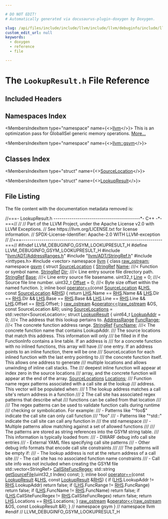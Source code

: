 ```yaml
---

# DO NOT EDIT!
# Automatically generated via docusaurus-plugin-doxygen by Doxygen.

slug: /api/files/include/include/llvm/include/llvm/debuginfo/include/llvm/debuginfo/gsym/lookupresult-h
custom_edit_url: null
keywords:
  - doxygen
  - reference
  - file

---
```





# The `LookupResult.h` File Reference

<DoxygenPage pluginConfig={pluginConfig}>



## Included Headers

<IncludesList>
<IncludesListItem
  filePath="llvm/ADT/AddressRanges.h"
  permalink="/docs/api/files/include/include/llvm/include/llvm/adt/addressranges-h"
  isLocal="true" />
<IncludesListItem
  filePath="llvm/ADT/StringRef.h"
  permalink="/docs/api/files/include/include/llvm/include/llvm/adt/stringref-h"
  isLocal="true" />
<IncludesListItem
  filePath="inttypes.h"
  permalink=""
  isLocal="false" />
<IncludesListItem
  filePath="vector"
  permalink=""
  isLocal="false" />
</IncludesList>

## Namespaces Index

<MembersIndex>

<MembersIndexItem
  type="namespace"
  name={<><a href="/docs/api/namespaces/llvm">llvm</a></>}>
This is an optimization pass for GlobalISel generic memory operations. <a href="/docs/api/namespaces/llvm/#details">More...</a>
</MembersIndexItem>

<MembersIndexItem
  type="namespace"
  name={<><a href="/docs/api/namespaces/llvm/gsym">llvm::gsym</a></>}>
</MembersIndexItem>

</MembersIndex>

## Classes Index

<MembersIndex>

<MembersIndexItem
  type="struct"
  name={<><a href="/docs/api/structs/llvm/gsym/sourcelocation">SourceLocation</a></>}>
</MembersIndexItem>

<MembersIndexItem
  type="struct"
  name={<><a href="/docs/api/structs/llvm/gsym/lookupresult">LookupResult</a></>}>
</MembersIndexItem>

</MembersIndex>


## File Listing

The file content with the documentation metadata removed is:

<ProgramListing>

<Link id="l00001" /><CodeLine lineNumber="1"><Highlight kind="comment">//===- LookupResult.h -------------------------------------------&#42;- C++ -&#42;-===//</Highlight><Highlight kind="normal"></Highlight></CodeLine>
<Link id="l00002" /><CodeLine lineNumber="2"><Highlight kind="normal"></Highlight><Highlight kind="comment">//</Highlight><Highlight kind="normal"></Highlight></CodeLine>
<Link id="l00003" /><CodeLine lineNumber="3"><Highlight kind="normal"></Highlight><Highlight kind="comment">// Part of the LLVM Project, under the Apache License v2.0 with LLVM Exceptions.</Highlight><Highlight kind="normal"></Highlight></CodeLine>
<Link id="l00004" /><CodeLine lineNumber="4"><Highlight kind="normal"></Highlight><Highlight kind="comment">// See https://llvm.org/LICENSE.txt for license information.</Highlight><Highlight kind="normal"></Highlight></CodeLine>
<Link id="l00005" /><CodeLine lineNumber="5"><Highlight kind="normal"></Highlight><Highlight kind="comment">// SPDX-License-Identifier: Apache-2.0 WITH LLVM-exception</Highlight><Highlight kind="normal"></Highlight></CodeLine>
<Link id="l00006" /><CodeLine lineNumber="6"><Highlight kind="normal"></Highlight><Highlight kind="comment">//</Highlight><Highlight kind="normal"></Highlight></CodeLine>
<Link id="l00007" /><CodeLine lineNumber="7"><Highlight kind="normal"></Highlight><Highlight kind="comment">//===----------------------------------------------------------------------===//</Highlight><Highlight kind="normal"></Highlight></CodeLine>
<Link id="l00008" /><CodeLine lineNumber="8"><Highlight kind="normal"></Highlight></CodeLine>
<Link id="l00009" /><CodeLine lineNumber="9"><Highlight kind="normal"></Highlight><Highlight kind="preprocessor">#ifndef LLVM&#95;DEBUGINFO&#95;GSYM&#95;LOOKUPRESULT&#95;H</Highlight><Highlight kind="normal"></Highlight></CodeLine>
<Link id="l00010" /><CodeLine lineNumber="10"><Highlight kind="normal"></Highlight><Highlight kind="preprocessor">#define LLVM&#95;DEBUGINFO&#95;GSYM&#95;LOOKUPRESULT&#95;H</Highlight><Highlight kind="normal"></Highlight></CodeLine>
<Link id="l00011" /><CodeLine lineNumber="11"><Highlight kind="normal"></Highlight></CodeLine>
<Link id="l00012" /><CodeLine lineNumber="12"><Highlight kind="normal"></Highlight><Highlight kind="preprocessor">#include &quot;<a href="/docs/api/files/include/include/llvm/include/llvm/adt/addressranges-h">llvm/ADT/AddressRanges.h</a>&quot;</Highlight><Highlight kind="normal"></Highlight></CodeLine>
<Link id="l00013" /><CodeLine lineNumber="13"><Highlight kind="normal"></Highlight><Highlight kind="preprocessor">#include &quot;<a href="/docs/api/files/include/include/llvm/include/llvm/adt/stringref-h">llvm/ADT/StringRef.h</a>&quot;</Highlight><Highlight kind="normal"></Highlight></CodeLine>
<Link id="l00014" /><CodeLine lineNumber="14"><Highlight kind="normal"></Highlight><Highlight kind="preprocessor">#include &lt;inttypes.h&gt;</Highlight><Highlight kind="normal"></Highlight></CodeLine>
<Link id="l00015" /><CodeLine lineNumber="15"><Highlight kind="normal"></Highlight><Highlight kind="preprocessor">#include &lt;vector&gt;</Highlight><Highlight kind="normal"></Highlight></CodeLine>
<Link id="l00016" /><CodeLine lineNumber="16"><Highlight kind="normal"></Highlight></CodeLine>
<Link id="l00017" /><CodeLine lineNumber="17"><Highlight kind="normal"></Highlight><Highlight kind="keyword">namespace </Highlight><Highlight kind="normal"><a href="/docs/api/namespaces/llvm">llvm</a> &#123;</Highlight></CodeLine>
<Link id="l00018" /><CodeLine lineNumber="18"><Highlight kind="normal"></Highlight><Highlight kind="keyword">class </Highlight><Highlight kind="normal"><a href="/docs/api/classes/llvm/raw-ostream">raw&#95;ostream</a>;</Highlight></CodeLine>
<Link id="l00019" /><CodeLine lineNumber="19"><Highlight kind="normal"></Highlight><Highlight kind="keyword">namespace </Highlight><Highlight kind="normal"><a href="/docs/api/namespaces/llvm/gsym">gsym</a> &#123;</Highlight></CodeLine>
<Link id="l00020" /><CodeLine lineNumber="20"><Highlight kind="normal"></Highlight></CodeLine>
<Link id="l00021" /><CodeLine lineNumber="21" lineLink="/docs/api/structs/llvm/gsym/sourcelocation"><Highlight kind="normal"></Highlight><Highlight kind="keyword">struct </Highlight><Highlight kind="normal"><a href="/docs/api/structs/llvm/gsym/sourcelocation">SourceLocation</a> &#123;</Highlight></CodeLine>
<Link id="l00022" /><CodeLine lineNumber="22" lineLink="/docs/api/structs/llvm/gsym/sourcelocation/#acc0de9bcc407c170aff5069c335bb961"><Highlight kind="normal">  <a href="/docs/api/classes/llvm/stringref">StringRef</a> <a href="/docs/api/structs/llvm/gsym/sourcelocation/#acc0de9bcc407c170aff5069c335bb961">Name</a>;      </Highlight><Highlight kind="comment">///&lt; Function or symbol name.</Highlight><Highlight kind="normal"></Highlight></CodeLine>
<Link id="l00023" /><CodeLine lineNumber="23" lineLink="/docs/api/structs/llvm/gsym/sourcelocation/#a9c40347d10af7c2cefe3d77e8487f4b7"><Highlight kind="normal">  <a href="/docs/api/classes/llvm/stringref">StringRef</a> <a href="/docs/api/structs/llvm/gsym/sourcelocation/#a9c40347d10af7c2cefe3d77e8487f4b7">Dir</a>;       </Highlight><Highlight kind="comment">///&lt; Line entry source file directory path.</Highlight><Highlight kind="normal"></Highlight></CodeLine>
<Link id="l00024" /><CodeLine lineNumber="24" lineLink="/docs/api/structs/llvm/gsym/sourcelocation/#a05bfc8d6292b7916993f0f2a32307c88"><Highlight kind="normal">  <a href="/docs/api/classes/llvm/stringref">StringRef</a> <a href="/docs/api/structs/llvm/gsym/sourcelocation/#a05bfc8d6292b7916993f0f2a32307c88">Base</a>;      </Highlight><Highlight kind="comment">///&lt; Line entry source file basename.</Highlight><Highlight kind="normal"></Highlight></CodeLine>
<Link id="l00025" /><CodeLine lineNumber="25" lineLink="/docs/api/structs/llvm/gsym/sourcelocation/#a158cfb1f977ca6fa5202d0925b97197b"><Highlight kind="normal">  uint32&#95;t <a href="/docs/api/structs/llvm/gsym/sourcelocation/#a158cfb1f977ca6fa5202d0925b97197b">Line</a> = 0;   </Highlight><Highlight kind="comment">///&lt; Source file line number.</Highlight><Highlight kind="normal"></Highlight></CodeLine>
<Link id="l00026" /><CodeLine lineNumber="26" lineLink="/docs/api/structs/llvm/gsym/sourcelocation/#a5ac9d3eb9c18ab3a8da5b084d034c158"><Highlight kind="normal">  uint32&#95;t <a href="/docs/api/structs/llvm/gsym/sourcelocation/#a5ac9d3eb9c18ab3a8da5b084d034c158">Offset</a> = 0; </Highlight><Highlight kind="comment">///&lt; Byte size offset within the named function.</Highlight><Highlight kind="normal"></Highlight></CodeLine>
<Link id="l00027" /><CodeLine lineNumber="27"><Highlight kind="normal">&#125;;</Highlight></CodeLine>
<Link id="l00028" /><CodeLine lineNumber="28"><Highlight kind="normal"></Highlight></CodeLine>
<Link id="l00029" /><CodeLine lineNumber="29" lineLink="/docs/api/namespaces/llvm/gsym/#abdb12bebfb4e05f85a753b604a12a696"><Highlight kind="normal"></Highlight><Highlight kind="keyword">inline</Highlight><Highlight kind="normal"> </Highlight><Highlight kind="keywordtype">bool</Highlight><Highlight kind="normal"> <a href="/docs/api/namespaces/llvm/gsym/#a703aec456081f446cea37a117ccc5e44">operator==</a>(</Highlight><Highlight kind="keyword">const</Highlight><Highlight kind="normal"> <a href="/docs/api/structs/llvm/gsym/sourcelocation">SourceLocation</a> &amp;<a href="/docs/api/files/lib/lib/target/lib/target/x86/x86partialreduction-cpp/#a9e1483f7215664a2315c53c3558d9a8d">LHS</a>, </Highlight><Highlight kind="keyword">const</Highlight><Highlight kind="normal"> <a href="/docs/api/structs/llvm/gsym/sourcelocation">SourceLocation</a> &amp;<a href="/docs/api/files/lib/lib/target/lib/target/x86/x86partialreduction-cpp/#a87b8bfbbe9d8f7146d7f20a5fb42efd0">RHS</a>) &#123;</Highlight></CodeLine>
<Link id="l00030" /><CodeLine lineNumber="30"><Highlight kind="normal">  </Highlight><Highlight kind="keywordflow">return</Highlight><Highlight kind="normal"> <a href="/docs/api/files/lib/lib/target/lib/target/x86/x86partialreduction-cpp/#a9e1483f7215664a2315c53c3558d9a8d">LHS</a>.Name == <a href="/docs/api/files/lib/lib/target/lib/target/x86/x86partialreduction-cpp/#a87b8bfbbe9d8f7146d7f20a5fb42efd0">RHS</a>.Name &amp;&amp; <a href="/docs/api/files/lib/lib/target/lib/target/x86/x86partialreduction-cpp/#a9e1483f7215664a2315c53c3558d9a8d">LHS</a>.Dir == <a href="/docs/api/files/lib/lib/target/lib/target/x86/x86partialreduction-cpp/#a87b8bfbbe9d8f7146d7f20a5fb42efd0">RHS</a>.Dir &amp;&amp; <a href="/docs/api/files/lib/lib/target/lib/target/x86/x86partialreduction-cpp/#a9e1483f7215664a2315c53c3558d9a8d">LHS</a>.Base == <a href="/docs/api/files/lib/lib/target/lib/target/x86/x86partialreduction-cpp/#a87b8bfbbe9d8f7146d7f20a5fb42efd0">RHS</a>.Base &amp;&amp;</Highlight></CodeLine>
<Link id="l00031" /><CodeLine lineNumber="31"><Highlight kind="normal">         <a href="/docs/api/files/lib/lib/target/lib/target/x86/x86partialreduction-cpp/#a9e1483f7215664a2315c53c3558d9a8d">LHS</a>.Line == <a href="/docs/api/files/lib/lib/target/lib/target/x86/x86partialreduction-cpp/#a87b8bfbbe9d8f7146d7f20a5fb42efd0">RHS</a>.Line &amp;&amp; <a href="/docs/api/files/lib/lib/target/lib/target/x86/x86partialreduction-cpp/#a9e1483f7215664a2315c53c3558d9a8d">LHS</a>.Offset == <a href="/docs/api/files/lib/lib/target/lib/target/x86/x86partialreduction-cpp/#a87b8bfbbe9d8f7146d7f20a5fb42efd0">RHS</a>.Offset;</Highlight></CodeLine>
<Link id="l00032" /><CodeLine lineNumber="32"><Highlight kind="normal">&#125;</Highlight></CodeLine>
<Link id="l00033" /><CodeLine lineNumber="33"><Highlight kind="normal"></Highlight></CodeLine>
<Link id="l00034" /><CodeLine lineNumber="34"><Highlight kind="normal"><a href="/docs/api/classes/llvm/raw-ostream">raw&#95;ostream</a> &amp;<a href="/docs/api/namespaces/llvm/gsym/#a15f42fd0953ecc13d8122847660c0e5b">operator&lt;&lt;</a>(<a href="/docs/api/classes/llvm/raw-ostream">raw&#95;ostream</a> &amp;OS, </Highlight><Highlight kind="keyword">const</Highlight><Highlight kind="normal"> SourceLocation &amp;R);</Highlight></CodeLine>
<Link id="l00035" /><CodeLine lineNumber="35"><Highlight kind="normal"></Highlight></CodeLine>
<Link id="l00036" /><CodeLine lineNumber="36" lineLink="/docs/api/namespaces/llvm/gsym/#af56cdce2bbbfcdafb057bce7c90bf419"><Highlight kind="normal"></Highlight><Highlight kind="keyword">using </Highlight><Highlight kind="normal"><a href="/docs/api/namespaces/llvm/gsym/#af56cdce2bbbfcdafb057bce7c90bf419">SourceLocations</a> = std::vector&lt;SourceLocation&gt;;</Highlight></CodeLine>
<Link id="l00037" /><CodeLine lineNumber="37"><Highlight kind="normal"></Highlight></CodeLine>
<Link id="l00038" /><CodeLine lineNumber="38" lineLink="/docs/api/structs/llvm/gsym/lookupresult"><Highlight kind="normal"></Highlight><Highlight kind="keyword">struct </Highlight><Highlight kind="normal"><a href="/docs/api/structs/llvm/gsym/lookupresult">LookupResult</a> &#123;</Highlight></CodeLine>
<Link id="l00039" /><CodeLine lineNumber="39" lineLink="/docs/api/structs/llvm/gsym/lookupresult/#a2c2d38a017ea83399938350483968ae1"><Highlight kind="normal">  uint64&#95;t <a href="/docs/api/structs/llvm/gsym/lookupresult/#a2c2d38a017ea83399938350483968ae1">LookupAddr</a> = 0; </Highlight><Highlight kind="comment">///&lt; The address that this lookup pertains to.</Highlight><Highlight kind="normal"></Highlight></CodeLine>
<Link id="l00040" /><CodeLine lineNumber="40" lineLink="/docs/api/structs/llvm/gsym/lookupresult/#a5aea1cf15f8a7f3f908ac755883139f3"><Highlight kind="normal">  <a href="/docs/api/classes/llvm/addressrange">AddressRange</a> <a href="/docs/api/structs/llvm/gsym/lookupresult/#a5aea1cf15f8a7f3f908ac755883139f3">FuncRange</a>;  </Highlight><Highlight kind="comment">///&lt; The concrete function address range.</Highlight><Highlight kind="normal"></Highlight></CodeLine>
<Link id="l00041" /><CodeLine lineNumber="41" lineLink="/docs/api/structs/llvm/gsym/lookupresult/#a75d91d0e18eade33e855b488992f550e"><Highlight kind="normal">  <a href="/docs/api/classes/llvm/stringref">StringRef</a> <a href="/docs/api/structs/llvm/gsym/lookupresult/#a75d91d0e18eade33e855b488992f550e">FuncName</a>; </Highlight><Highlight kind="comment">///&lt; The concrete function name that contains LookupAddr.</Highlight><Highlight kind="comment"></Highlight></CodeLine>
<Link id="l00042" /><CodeLine lineNumber="42"><Highlight kind="comment">  /// The source locations that match this address. This information will only</Highlight></CodeLine>
<Link id="l00043" /><CodeLine lineNumber="43"><Highlight kind="comment">  /// be filled in if the FunctionInfo contains a line table. If an address is</Highlight></CodeLine>
<Link id="l00044" /><CodeLine lineNumber="44"><Highlight kind="comment">  /// for a concrete function with no inlined functions, this array will have</Highlight></CodeLine>
<Link id="l00045" /><CodeLine lineNumber="45"><Highlight kind="comment">  /// one entry. If an address points to an inline function, there will be one</Highlight></CodeLine>
<Link id="l00046" /><CodeLine lineNumber="46"><Highlight kind="comment">  /// SourceLocation for each inlined function with the last entry pointing to</Highlight></CodeLine>
<Link id="l00047" /><CodeLine lineNumber="47"><Highlight kind="comment">  /// the concrete function itself. This allows one address to generate</Highlight></CodeLine>
<Link id="l00048" /><CodeLine lineNumber="48"><Highlight kind="comment">  /// multiple locations and allows unwinding of inline call stacks. The</Highlight></CodeLine>
<Link id="l00049" /><CodeLine lineNumber="49"><Highlight kind="comment">  /// deepest inline function will appear at index zero in the source locations</Highlight></CodeLine>
<Link id="l00050" /><CodeLine lineNumber="50"><Highlight kind="comment">  /// array, and the concrete function will appear at the end of the array.</Highlight><Highlight kind="normal"></Highlight></CodeLine>
<Link id="l00051" /><CodeLine lineNumber="51" lineLink="/docs/api/structs/llvm/gsym/lookupresult/#a8b0145407164f660bd71c3189087006f"><Highlight kind="normal">  <a href="/docs/api/namespaces/llvm/gsym/#af56cdce2bbbfcdafb057bce7c90bf419">SourceLocations</a> <a href="/docs/api/structs/llvm/gsym/lookupresult/#a8b0145407164f660bd71c3189087006f">Locations</a>;</Highlight></CodeLine>
<Link id="l00052" /><CodeLine lineNumber="52"><Highlight kind="normal"></Highlight><Highlight kind="comment"></Highlight></CodeLine>
<Link id="l00053" /><CodeLine lineNumber="53"><Highlight kind="comment">  /// Function name regex patterns associated with a call site at the lookup</Highlight></CodeLine>
<Link id="l00054" /><CodeLine lineNumber="54"><Highlight kind="comment">  /// address. This vector will be populated when:</Highlight></CodeLine>
<Link id="l00055" /><CodeLine lineNumber="55"><Highlight kind="comment">  /// 1 The lookup address matches a call site&#39;s return address in a function</Highlight></CodeLine>
<Link id="l00056" /><CodeLine lineNumber="56"><Highlight kind="comment">  /// 2 The call site has associated regex patterns that describe what</Highlight></CodeLine>
<Link id="l00057" /><CodeLine lineNumber="57"><Highlight kind="comment">  /// functions can be called from that location</Highlight></CodeLine>
<Link id="l00058" /><CodeLine lineNumber="58"><Highlight kind="comment">  ///</Highlight></CodeLine>
<Link id="l00059" /><CodeLine lineNumber="59"><Highlight kind="comment">  /// The regex patterns can be used to validate function calls during runtime</Highlight></CodeLine>
<Link id="l00060" /><CodeLine lineNumber="60"><Highlight kind="comment">  /// checking or symbolication. For example:</Highlight></CodeLine>
<Link id="l00061" /><CodeLine lineNumber="61"><Highlight kind="comment">  /// - Patterns like &quot;^foo$&quot; indicate the call site can only call function</Highlight></CodeLine>
<Link id="l00062" /><CodeLine lineNumber="62"><Highlight kind="comment">  /// &quot;foo&quot;</Highlight></CodeLine>
<Link id="l00063" /><CodeLine lineNumber="63"><Highlight kind="comment">  /// - Patterns like &quot;^std::&quot; indicate the call site can call any function in</Highlight></CodeLine>
<Link id="l00064" /><CodeLine lineNumber="64"><Highlight kind="comment">  ///   the std namespace</Highlight></CodeLine>
<Link id="l00065" /><CodeLine lineNumber="65"><Highlight kind="comment">  /// - Multiple patterns allow matching against a set of allowed functions</Highlight></CodeLine>
<Link id="l00066" /><CodeLine lineNumber="66"><Highlight kind="comment">  ///</Highlight></CodeLine>
<Link id="l00067" /><CodeLine lineNumber="67"><Highlight kind="comment">  /// The patterns are stored as string references into the GSYM string table.</Highlight></CodeLine>
<Link id="l00068" /><CodeLine lineNumber="68"><Highlight kind="comment">  /// This information is typically loaded from:</Highlight></CodeLine>
<Link id="l00069" /><CodeLine lineNumber="69"><Highlight kind="comment">  /// - DWARF debug info call site entries</Highlight></CodeLine>
<Link id="l00070" /><CodeLine lineNumber="70"><Highlight kind="comment">  /// - External YAML files specifying call site patterns</Highlight></CodeLine>
<Link id="l00071" /><CodeLine lineNumber="71"><Highlight kind="comment">  /// - Other debug info formats that encode call site constraints</Highlight></CodeLine>
<Link id="l00072" /><CodeLine lineNumber="72"><Highlight kind="comment">  ///</Highlight></CodeLine>
<Link id="l00073" /><CodeLine lineNumber="73"><Highlight kind="comment">  /// The patterns will be empty if:</Highlight></CodeLine>
<Link id="l00074" /><CodeLine lineNumber="74"><Highlight kind="comment">  /// - The lookup address is not at the return address of a call site</Highlight></CodeLine>
<Link id="l00075" /><CodeLine lineNumber="75"><Highlight kind="comment">  /// - The call site has no associated function name constraints</Highlight></CodeLine>
<Link id="l00076" /><CodeLine lineNumber="76"><Highlight kind="comment">  /// - Call site info was not included when creating the GSYM file</Highlight><Highlight kind="normal"></Highlight></CodeLine>
<Link id="l00077" /><CodeLine lineNumber="77" lineLink="/docs/api/structs/llvm/gsym/lookupresult/#a5e530bef09b9dc59f44888c60bdd82a0"><Highlight kind="normal">  std::vector&lt;StringRef&gt; <a href="/docs/api/structs/llvm/gsym/lookupresult/#a5e530bef09b9dc59f44888c60bdd82a0">CallSiteFuncRegex</a>;</Highlight></CodeLine>
<Link id="l00078" /><CodeLine lineNumber="78"><Highlight kind="normal"></Highlight></CodeLine>
<Link id="l00079" /><CodeLine lineNumber="79"><Highlight kind="normal">  std::string <a href="/docs/api/structs/llvm/gsym/lookupresult/#a4bf35524898c34b917e813177d64d735">getSourceFile</a>(uint32&#95;t Index) </Highlight><Highlight kind="keyword">const</Highlight><Highlight kind="normal">;</Highlight></CodeLine>
<Link id="l00080" /><CodeLine lineNumber="80"><Highlight kind="normal">&#125;;</Highlight></CodeLine>
<Link id="l00081" /><CodeLine lineNumber="81"><Highlight kind="normal"></Highlight></CodeLine>
<Link id="l00082" /><CodeLine lineNumber="82" lineLink="/docs/api/namespaces/llvm/gsym/#a7b135b923aaff2e16fd39c836c7aed85"><Highlight kind="normal"></Highlight><Highlight kind="keyword">inline</Highlight><Highlight kind="normal"> </Highlight><Highlight kind="keywordtype">bool</Highlight><Highlight kind="normal"> <a href="/docs/api/namespaces/llvm/gsym/#a703aec456081f446cea37a117ccc5e44">operator==</a>(</Highlight><Highlight kind="keyword">const</Highlight><Highlight kind="normal"> <a href="/docs/api/structs/llvm/gsym/lookupresult">LookupResult</a> &amp;<a href="/docs/api/files/lib/lib/target/lib/target/x86/x86partialreduction-cpp/#a9e1483f7215664a2315c53c3558d9a8d">LHS</a>, </Highlight><Highlight kind="keyword">const</Highlight><Highlight kind="normal"> <a href="/docs/api/structs/llvm/gsym/lookupresult">LookupResult</a> &amp;<a href="/docs/api/files/lib/lib/target/lib/target/x86/x86partialreduction-cpp/#a87b8bfbbe9d8f7146d7f20a5fb42efd0">RHS</a>) &#123;</Highlight></CodeLine>
<Link id="l00083" /><CodeLine lineNumber="83"><Highlight kind="normal">  </Highlight><Highlight kind="keywordflow">if</Highlight><Highlight kind="normal"> (<a href="/docs/api/files/lib/lib/target/lib/target/x86/x86partialreduction-cpp/#a9e1483f7215664a2315c53c3558d9a8d">LHS</a>.LookupAddr != <a href="/docs/api/files/lib/lib/target/lib/target/x86/x86partialreduction-cpp/#a87b8bfbbe9d8f7146d7f20a5fb42efd0">RHS</a>.LookupAddr)</Highlight></CodeLine>
<Link id="l00084" /><CodeLine lineNumber="84"><Highlight kind="normal">    </Highlight><Highlight kind="keywordflow">return</Highlight><Highlight kind="normal"> </Highlight><Highlight kind="keyword">false</Highlight><Highlight kind="normal">;</Highlight></CodeLine>
<Link id="l00085" /><CodeLine lineNumber="85"><Highlight kind="normal">  </Highlight><Highlight kind="keywordflow">if</Highlight><Highlight kind="normal"> (<a href="/docs/api/files/lib/lib/target/lib/target/x86/x86partialreduction-cpp/#a9e1483f7215664a2315c53c3558d9a8d">LHS</a>.FuncRange != <a href="/docs/api/files/lib/lib/target/lib/target/x86/x86partialreduction-cpp/#a87b8bfbbe9d8f7146d7f20a5fb42efd0">RHS</a>.FuncRange)</Highlight></CodeLine>
<Link id="l00086" /><CodeLine lineNumber="86"><Highlight kind="normal">    </Highlight><Highlight kind="keywordflow">return</Highlight><Highlight kind="normal"> </Highlight><Highlight kind="keyword">false</Highlight><Highlight kind="normal">;</Highlight></CodeLine>
<Link id="l00087" /><CodeLine lineNumber="87"><Highlight kind="normal">  </Highlight><Highlight kind="keywordflow">if</Highlight><Highlight kind="normal"> (<a href="/docs/api/files/lib/lib/target/lib/target/x86/x86partialreduction-cpp/#a9e1483f7215664a2315c53c3558d9a8d">LHS</a>.FuncName != <a href="/docs/api/files/lib/lib/target/lib/target/x86/x86partialreduction-cpp/#a87b8bfbbe9d8f7146d7f20a5fb42efd0">RHS</a>.FuncName)</Highlight></CodeLine>
<Link id="l00088" /><CodeLine lineNumber="88"><Highlight kind="normal">    </Highlight><Highlight kind="keywordflow">return</Highlight><Highlight kind="normal"> </Highlight><Highlight kind="keyword">false</Highlight><Highlight kind="normal">;</Highlight></CodeLine>
<Link id="l00089" /><CodeLine lineNumber="89"><Highlight kind="normal">  </Highlight><Highlight kind="keywordflow">if</Highlight><Highlight kind="normal"> (<a href="/docs/api/files/lib/lib/target/lib/target/x86/x86partialreduction-cpp/#a9e1483f7215664a2315c53c3558d9a8d">LHS</a>.CallSiteFuncRegex != <a href="/docs/api/files/lib/lib/target/lib/target/x86/x86partialreduction-cpp/#a87b8bfbbe9d8f7146d7f20a5fb42efd0">RHS</a>.CallSiteFuncRegex)</Highlight></CodeLine>
<Link id="l00090" /><CodeLine lineNumber="90"><Highlight kind="normal">    </Highlight><Highlight kind="keywordflow">return</Highlight><Highlight kind="normal"> </Highlight><Highlight kind="keyword">false</Highlight><Highlight kind="normal">;</Highlight></CodeLine>
<Link id="l00091" /><CodeLine lineNumber="91"><Highlight kind="normal">  </Highlight><Highlight kind="keywordflow">return</Highlight><Highlight kind="normal"> <a href="/docs/api/files/lib/lib/target/lib/target/x86/x86partialreduction-cpp/#a9e1483f7215664a2315c53c3558d9a8d">LHS</a>.Locations == <a href="/docs/api/files/lib/lib/target/lib/target/x86/x86partialreduction-cpp/#a87b8bfbbe9d8f7146d7f20a5fb42efd0">RHS</a>.Locations;</Highlight></CodeLine>
<Link id="l00092" /><CodeLine lineNumber="92"><Highlight kind="normal">&#125;</Highlight></CodeLine>
<Link id="l00093" /><CodeLine lineNumber="93"><Highlight kind="normal"></Highlight></CodeLine>
<Link id="l00094" /><CodeLine lineNumber="94"><Highlight kind="normal"><a href="/docs/api/classes/llvm/raw-ostream">raw&#95;ostream</a> &amp;<a href="/docs/api/namespaces/llvm/gsym/#a15f42fd0953ecc13d8122847660c0e5b">operator&lt;&lt;</a>(<a href="/docs/api/classes/llvm/raw-ostream">raw&#95;ostream</a> &amp;OS, </Highlight><Highlight kind="keyword">const</Highlight><Highlight kind="normal"> LookupResult &amp;R);</Highlight></CodeLine>
<Link id="l00095" /><CodeLine lineNumber="95"><Highlight kind="normal"></Highlight></CodeLine>
<Link id="l00096" /><CodeLine lineNumber="96"><Highlight kind="normal">&#125; </Highlight><Highlight kind="comment">// namespace gsym</Highlight><Highlight kind="normal"></Highlight></CodeLine>
<Link id="l00097" /><CodeLine lineNumber="97"><Highlight kind="normal">&#125; </Highlight><Highlight kind="comment">// namespace llvm</Highlight><Highlight kind="normal"></Highlight></CodeLine>
<Link id="l00098" /><CodeLine lineNumber="98"><Highlight kind="normal"></Highlight></CodeLine>
<Link id="l00099" /><CodeLine lineNumber="99"><Highlight kind="normal"></Highlight><Highlight kind="preprocessor">#endif </Highlight><Highlight kind="comment">// LLVM&#95;DEBUGINFO&#95;GSYM&#95;LOOKUPRESULT&#95;H</Highlight><Highlight kind="normal"></Highlight></CodeLine>

</ProgramListing>

</DoxygenPage>
